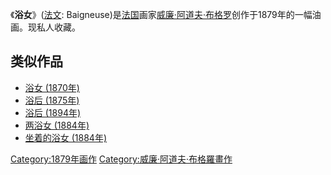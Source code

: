 {{Painting| image_file=WilliamBouguereau-TheBather-(1879).jpg
| title=Baigneuse
|zh_title=浴女 (1879年)
| artist=[[威廉·阿道夫·布格罗|威廉·阿道夫·布格罗]]
| year=1879年
| type=[[油画|油画]]
| height= 
| width= 
| city=
| museum=现私人收藏}}

《'''浴女'''》([[法文|法文]]: Baigneuse)是[[法国|法国]]画家[[威廉·阿道夫·布格罗|威廉·阿道夫·布格罗]]创作于1879年的一幅油画。现私人收藏。

==类似作品==
*[[浴女_(1870年)|浴女 (1870年)]]
*[[浴后_(1875年)|浴后 (1875年)]]
*[[浴后_(1894年)|浴后 (1894年)]]
*[[两浴女_(1884年)|两浴女 (1884年)]]
*[[坐着的浴女_(1884年)|坐着的浴女 (1884年)]]

{{paint-stub}}
[[Category:1879年画作|Category:1879年画作]]
[[Category:威廉·阿道夫·布格羅畫作|Category:威廉·阿道夫·布格羅畫作]]